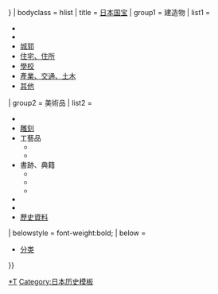 {{Navbox
| name = 日本国宝名单
| state = {{{state|{{{1|autocollapse}}}}}}
| bodyclass = hlist
| title = [[日本国宝]]
| group1 = 建造物
| list1 =
* {{tsl|en|List of National Treasures of Japan (shrines)|日本国宝神社列表|神社}}
* {{tsl|en|List of National Treasures of Japan (temples)|日本国宝寺院列表|寺院}}
* [[日本国宝城郭列表|城郭]]
* [[日本國寶住宅列表|住宅、住所]]
* [[日本國寶列表#学校|學校]]
* [[日本國寶列表#產業、交通、土木|產業、交通、土木]]
* [[日本國寶列表#其他|其他]]
| group2 = 美術品
| list2 =
* {{tsl|ja|国宝絵画の一覧|日本国宝绘画列表|绘画}}
* [[日本国宝雕刻列表|雕刻]]
* 工藝品
** {{tsl|en|List of National Treasures of Japan (crafts: swords)|日本国宝工艺品列表 (刀剑)|刀劍}}
** {{tsl|en|List of National Treasures of Japan (crafts: others)|日本国宝工艺品列表 (除刀剑)|除刀劍}}
* 書跡、典籍
** {{tsl|en|List of National Treasures of Japan (writings: Japanese books)|日本国宝书迹、典籍列表 (和书)|和書}}
** {{tsl|en|List of National Treasures of Japan (writings: Classical Chinese books)|日本国宝书迹、典籍列表 (汉籍)|漢籍}}
** {{tsl|en|List of National Treasures of Japan (writings: others)|日本国宝书迹、典籍列表 (其他)|其他}}
* {{tsl|en|List of National Treasures of Japan (ancient documents)|日本国宝古文书列表|古文書}}
* {{tsl|en|List of National Treasures of Japan (archaeological materials)|日本国宝考古资料列表|考古资料}}
* [[日本國寶列表#歷史資料|歷史資料]]
| belowstyle = font-weight:bold;
| below = 
* {{icon|Category}} [[:Category:日本国宝|分类]]

}}<noinclude>

{{collapsible option |statename=optional}}
[[Category:日本国宝|*T]]
[[Category:日本历史模板]]
</noinclude>